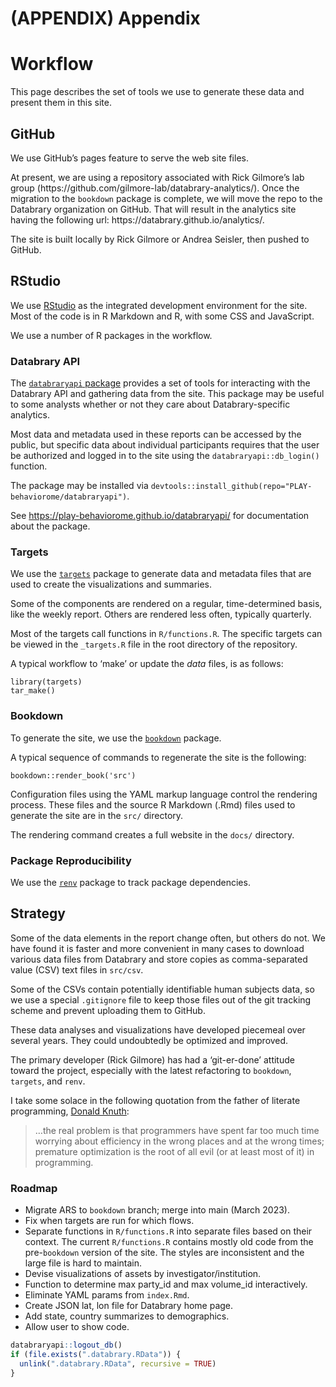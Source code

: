 # (APPENDIX) Appendix {-}

# Workflow {-}

This page describes the set of tools we use to generate these data and present them in this site.

## GitHub {-}

We use GitHub's pages feature to serve the web site files.

At present, we are using a repository associated with Rick Gilmore's lab group (https://github.com/gilmore-lab/databrary-analytics/).
Once the migration to the `bookdown` package is complete, we will move the repo to the Databrary organization on GitHub.
That will result in the analytics site having the following url: https://databrary.github.io/analytics/.

The site is built locally by Rick Gilmore or Andrea Seisler, then pushed to GitHub.

## RStudio {-}

We use [RStudio](https://posit.co/products/open-source/rstudio/) as the integrated development environment for the site.
Most of the code is in R Markdown and R, with some CSS and JavaScript.

We use a number of R packages in the workflow.

### Databrary API {-}

The [`databraryapi` package](https://github.com/PLAY-behaviorome/databraryapi/) provides a set of tools for interacting with the Databrary API and gathering data from the site.
This package may be useful to some analysts whether or not they care about Databrary-specific analytics.

Most data and metadata used in these reports can be accessed by the public, but specific data about individual participants requires that the user be authorized and logged in to the site using the `databraryapi::db_login()` function.

The package may be installed via `devtools::install_github(repo="PLAY-behaviorome/databraryapi")`.

See <https://play-behaviorome.github.io/databraryapi/> for documentation about the package.

### Targets {-}

We use the [`targets`](https://books.ropensci.org/targets/) package to generate data and metadata files that are used to create the visualizations and summaries.

Some of the components are rendered on a regular, time-determined basis, like the weekly report. Others are rendered less often, typically quarterly.

Most of the targets call functions in `R/functions.R`. The specific targets can be viewed in the `_targets.R` file in the root directory of the repository.

A typical workflow to 'make' or update the *data* files, is as follows:

```
library(targets)
tar_make()
```

### Bookdown {-}

To generate the site, we use the [`bookdown`](https://bookdown.org/yihui/bookdown/) package.

A typical sequence of commands to regenerate the site is the following:

```
bookdown::render_book('src')
```

Configuration files using the YAML markup language control the rendering process. 
These files and the source R Markdown (.Rmd) files used to generate the site are in the `src/` directory.

The rendering command creates a full website in the `docs/` directory.

### Package Reproducibility {-}

We use the [`renv`](https://rstudio.github.io/renv/articles/renv.html) package to track package dependencies.

## Strategy {-}

Some of the data elements in the report change often, but others do not.
We have found it is faster and more convenient in many cases to download various data files from Databrary and store copies as comma-separated value (CSV) text files in `src/csv`. 

Some of the CSVs contain potentially identifiable human subjects data, so we use a special `.gitignore` file to keep those files out of the git tracking scheme and prevent uploading them to GitHub.

These data analyses and visualizations have developed piecemeal over several years.
They could undoubtedly be optimized and improved.

The primary developer (Rick Gilmore) has had a 'git-er-done' attitude toward the project, especially with the latest refactoring to `bookdown`, `targets`, and `renv`. 

I take some solace in the following quotation from the father of literate programming, [Donald Knuth](https://en.wikiquote.org/wiki/Donald_Knuth):

>...the real problem is that programmers have spent far too much time worrying about efficiency in the wrong places and at the wrong times; premature optimization is the root of all evil (or at least most of it) in programming.

### Roadmap {-}

- Migrate ARS to `bookdown` branch; merge into main (March 2023).
- Fix when targets are run for which flows.
- Separate functions in `R/functions.R` into separate files based on their context. The current `R/functions.R` contains mostly old code from the pre-`bookdown` version of the site. The styles are inconsistent and the large file is hard to maintain.
- Devise visualizations of assets by investigator/institution.
- Function to determine max party_id and max volume_id interactively.
- Eliminate YAML params from `index.Rmd`.
- Create JSON lat, lon file for Databrary home page.
- Add state, country summarizes to demographics.
- Allow user to show code.

```r
databraryapi::logout_db()
if (file.exists(".databrary.RData")) {
  unlink(".databrary.RData", recursive = TRUE)
}
```
